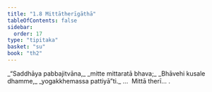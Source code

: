```yaml
---
title: "1.8 Mittātherīgāthā"
tableOfContents: false
sidebar:
  order: 17
type: "tipitaka"
basket: "su"
book: "th2"
---
```



<DynamicBreadcrumb />

<Division number="8" book="th2" bookNo="19" page="378">

<Paragraph number="16" type="verses" book="th2">
_“Saddhāya pabbajitvāna,_  
_mitte mittaratā bhava;_  
_Bhāvehi kusale dhamme,_  
_yogakkhemassa pattiyā”ti._  


</Paragraph>
</Division>

<Paragraph number="17" type="center" book="th2">
…  Mittā therī… .
</Paragraph>